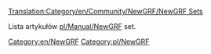 [[Translation:Category/en/Community/NewGRF/NewGRF Sets]]

Lista artykułów [[pl/Manual/NewGRF]] set.

[[Category:en/NewGRF]] [[Category:pl/NewGRF]]
